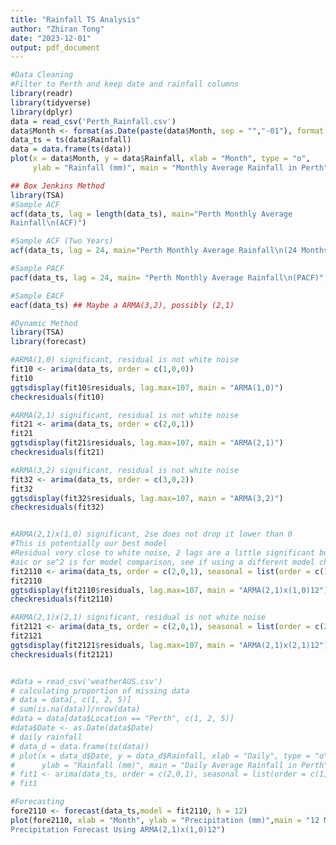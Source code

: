 ```yaml
---
title: "Rainfall TS Analysis"
author: "Zhiran Tong"
date: "2023-12-01"
output: pdf_document
---
```


```r
#Data Cleaning
#Filter to Perth and keep date and rainfall columns
library(readr)
library(tidyverse)
library(dplyr)
data = read_csv('Perth_Rainfall.csv')
data$Month <- format(as.Date(paste(data$Month, sep = "","-01"), format = "%y-%b-%d"),"%Y-%m")
data_ts = ts(data$Rainfall)
data = data.frame(ts(data))
plot(x = data$Month, y = data$Rainfall, xlab = "Month", type = "o",
     ylab = "Rainfall (mm)", main = "Monthly Average Rainfall in Perth")
```

```r
## Box Jenkins Method
library(TSA)
#Sample ACF
acf(data_ts, lag = length(data_ts), main="Perth Monthly Average
Rainfall\n(ACF)")

#Sample ACF (Two Years)
acf(data_ts, lag = 24, main="Perth Monthly Average Rainfall\n(24 Months)",xlab="Lag (Months)")

#Sample PACF
pacf(data_ts, lag = 24, main= "Perth Monthly Average Rainfall\n(PACF)", xlab="Lag (Months)")

#Sample EACF
eacf(data_ts) ## Maybe a ARMA(3,2), possibly (2,1)
```

```r
#Dynamic Method
library(TSA)
library(forecast)

#ARMA(1,0) significant, residual is not white noise
fit10 <- arima(data_ts, order = c(1,0,0))
fit10
ggtsdisplay(fit10$residuals, lag.max=107, main = "ARMA(1,0)")
checkresiduals(fit10)

#ARMA(2,1) significant, residual is not white noise
fit21 <- arima(data_ts, order = c(2,0,1))
fit21
ggtsdisplay(fit21$residuals, lag.max=107, main = "ARMA(2,1)")
checkresiduals(fit21)

#ARMA(3,2) significant, residual is not white noise
fit32 <- arima(data_ts, order = c(3,0,2))
fit32
ggtsdisplay(fit32$residuals, lag.max=107, main = "ARMA(3,2)")
checkresiduals(fit32)


#ARMA(2,1)x(1,0) significant, 2se does not drop it lower than 0
#This is potentially our best model
#Residual very close to white noise, 2 lags are a little significant but no big deal
#aic or se^2 is for model comparison, see if using a different model changes them a lot
fit2110 <- arima(data_ts, order = c(2,0,1), seasonal = list(order = c(1,0,0), period = 12))
fit2110
ggtsdisplay(fit2110$residuals, lag.max=107, main = "ARMA(2,1)x(1,0)12")
checkresiduals(fit2110)

#ARMA(2,1)x(2,1) significant, residual is not white noise
fit2121 <- arima(data_ts, order = c(2,0,1), seasonal = list(order = c(2,0,1), period = 12))
fit2121
ggtsdisplay(fit2121$residuals, lag.max=107, main = "ARMA(2,1)x(2,1)12")
checkresiduals(fit2121)



```

```r
#data = read_csv('weatherAUS.csv')
# calculating proportion of missing data
# data = data[, c(1, 2, 5)]
# sum(is.na(data))/nrow(data)
#data = data[data$Location == "Perth", c(1, 2, 5)]
#data$Date <- as.Date(data$Date)
# daily rainfall
# data_d = data.frame(ts(data))
# plot(x = data_d$Date, y = data_d$Rainfall, xlab = "Daily", type = "o",
#      ylab = "Rainfall (mm)", main = "Daily Average Rainfall in Perth")
# fit1 <- arima(data_ts, order = c(2,0,1), seasonal = list(order = c(1,0,1), period= 12))
# fit1

#Forecasting
fore2110 <- forecast(data_ts,model = fit2110, h = 12)
plot(fore2110, xlab = "Month", ylab = "Precipitation (mm)",main = "12 Month
Precipitation Forecast Using ARMA(2,1)x(1,0)12")
```



